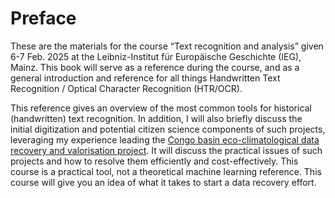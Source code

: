 # Preface {.unnumbered}

These are the materials for the course "Text recognition and analysis" given 6-7 Feb. 2025 at the Leibniz-Institut für Europäische Geschichte (IEG), Mainz. This book will serve as a reference during the course, and as a general introduction and reference for all things Handwritten Text Recognition / Optical Character Recognition (HTR/OCR).

This reference gives an overview of the most common tools for historical (handwritten) text recognition. In addition, I will also briefly discuss the initial digitization and potential citizen science components of such projects, leveraging my experience leading the [Congo basin eco-climatological data recovery and valorisation project](https://cobecore.org/). It will discuss the practical issues of such projects and how to resolve them efficiently and cost-effectively. This course is a practical tool, not a theoretical machine learning reference. This course will give you an idea of what it takes to start a data recovery effort.
